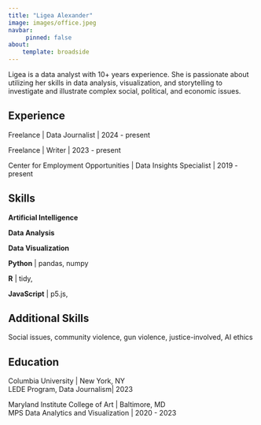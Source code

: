 ```yaml
---
title: "Ligea Alexander"
image: images/office.jpeg
navbar:
     pinned: false
about:
    template: broadside
---
```


<!-- :::{#hero-heading} -->

Ligea is a data analyst with 10+ years experience. She is passionate about utilizing her skills in data analysis, visualization, and storytelling to investigate and illustrate complex social, political, and economic issues.

<!-- ::: -->

:::{.panel-tabset}

## Experience

Freelance | Data Journalist | 2024 - present

Freelance | Writer | 2023 - present

Center for Employment Opportunities | Data Insights Specialist | 2019 - present

## Skills
**Artificial Intelligence**

**Data Analysis**

**Data Visualization**

**Python** | pandas, numpy

**R** | tidy, 

**JavaScript** | p5.js, 

## Additional Skills

Social issues, community violence, gun violence, justice-involved, AI ethics

:::

:::{.panel-tabset}

## Education

Columbia University | New York, NY <br>
LEDE Program, Data Journalism| 2023

Maryland Institute College of Art | Baltimore, MD <br>
MPS Data Analytics and Visualization | 2020 - 2023


:::